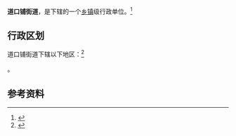 {{中国乡级行政区
|景观照片文件名 = 
|景观照片描述 = 
|汉语拼音 = 
|其他语言 = 
|其他语言名称 = 
|旧称 = 
|地名出处 = 
|位置图文件名 = 
|位置图描述 = 
|自定义图片= 
|建置时间 = 
|政府驻地 = 
|毗邻 = 
|总面积 = 
|总人口 = 
|总人口年份 = 
|户籍人口 = 
|户籍人口年份 = 
|常住人口 = 
|常住人口年份 = 
|人口密度 = 
|GDP = 
|GDP年份 = 
|邮政编码 = 
|电话区号 = 635
|官方网站 = 
|网站名称 = 
|37/15/02/005/000}}

'''道口铺街道'''，是{{PRC admin/fullname|37/15/02/005/000|3}}下辖的一个[[乡镇|乡镇]]级行政单位。<ref>{{PRC admin/ref sgc|{{PRC admin/parent|37/15/02/005/000}}}}</ref>

== 行政区划 ==

道口铺街道下辖以下地区：<ref>{{PRC admin/ref sgc|37/15/02/005/000}}</ref>

{{PRC admin/children|37/15/02/005/000}}。

== 参考资料 ==

{{reflist}}

{{行政区划小作品}}
{{PRC admin/navcat|37/15/02/005/000}}